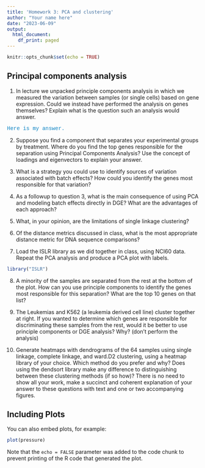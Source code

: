 ```yaml
---
title: 'Homework 3: PCA and clustering'
author: "Your name here"
date: "2023-06-09"
output:
  html_document:
    df_print: paged
---
```


```r
knitr::opts_chunk$set(echo = TRUE)
```

## Principal components analysis

1. In lecture we unpacked principle components analysis in which we measured the variation between samples (or single cells) based on gene expression. Could we instead have performed the analysis on genes themselves? Explain what is the question such an analysis would answer.

<p style="color:#1085C4;font-family:'Courier New'">Here is my answer.</p>

2. Suppose you find a component that separates your experimental groups by treatment. Where do you find the top genes responsible for the separation using Principal Components Analysis? Use the concept of loadings and eigenvectors to explain your answer.

3. What is a strategy you could use to identify sources of variation associated with batch effects? How could you identify the genes most responsible for that variation?

4. As a followup to question 3, what is the main consequence of using PCA and modeling batch effects directly in DGE? What are the advantages of each approach?

5. What, in your opinion, are the limitations of single linkage clustering?

6. Of the distance metrics discussed in class, what is the most appropriate distance metric for DNA sequence comparisons?

7. Load the ISLR library as we did together in class, using NCI60 data. Repeat the PCA analysis and produce a PCA plot with labels.

```r
library("ISLR")
```

8. A minority of the samples are separated from the rest at the bottom of the plot. How can you use principle components to identify the genes most responsible for this separation? What are the top 10 genes on that list?

9. The Leukemias and K562 (a leukemia derived cell line) cluster together at right. If you wanted to determine which genes are responsible for discriminating these samples from the rest, would it be better to use principle components or DGE analysis? Why? (don't perform the analysis)

10. Generate heatmaps with dendrograms of the 64 samples using single linkage, complete linkage, and ward.D2 clustering, using a heatmap library of your choice. Which method do you prefer and why? Does using the dendsort library make any difference to distinguishing between these clustering methods (if so how)? There is no need to show all your work, make a succinct and coherent  explanation of your answer to these questions with text and one or two accompanying figures.

## Including Plots

You can also embed plots, for example:

```r
plot(pressure)
```

Note that the `echo = FALSE` parameter was added to the code chunk to prevent printing of the R code that generated the plot.
